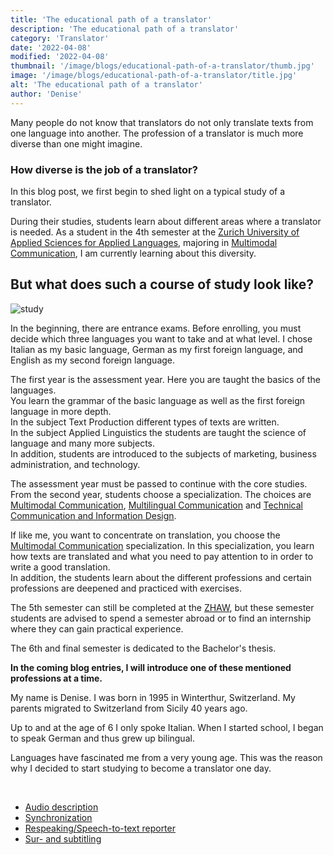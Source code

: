 ```yaml
---
title: 'The educational path of a translator'
description: 'The educational path of a translator'
category: 'Translator'
date: '2022-04-08'
modified: '2022-04-08'
thumbnail: '/image/blogs/educational-path-of-a-translator/thumb.jpg'
image: '/image/blogs/educational-path-of-a-translator/title.jpg'
alt: 'The educational path of a translator'
author: 'Denise'
---
```


Many people do not know that translators do not only translate texts from one language into another.
The profession of a translator is much more diverse than one might imagine.

### How diverse is the job of a translator?

In this blog post, we first begin to shed light on a typical study of a translator.

During their studies, students learn about different areas where a translator is needed. As a student in the 4th semester at the [Zurich University of Applied Sciences for Applied Languages](https://www.zhaw.ch/en/linguistics/study/ba-in-applied-languages/), majoring in [Multimodal Communication](https://www.zhaw.ch/en/linguistics/study/ba-in-applied-languages/specialisations/#c92336), I am currently learning about this diversity.

## But what does such a course of study look like?

![study](/image/blogs/educational-path-of-a-translator/study.jpg)

In the beginning, there are entrance exams. Before enrolling, you must decide which three languages you want to take and at what level. I chose Italian as my basic language, German as my first foreign language, and English as my second foreign language.

The first year is the assessment year. Here you are taught the basics of the languages.<br />You learn the grammar of the basic language as well as the first foreign language in more depth.<br />In the subject Text Production different types of texts are written.<br />In the subject Applied Linguistics the students are taught the science of language and many more subjects.<br />In addition, students are introduced to the subjects of marketing, business administration, and technology.

The assessment year must be passed to continue with the core studies.
From the second year, students choose a specialization.
The choices are [Multimodal Communication](https://www.zhaw.ch/en/linguistics/study/ba-in-applied-languages/specialisations/#c92336), [Multilingual Communication](https://www.zhaw.ch/en/linguistics/study/ba-in-applied-languages/specialisations/#c92335) and [Technical Communication and Information Design](https://www.zhaw.ch/en/linguistics/study/ba-in-applied-languages/specialisations/#c92337).

If like me, you want to concentrate on translation, you choose the [Multimodal Communication](https://www.zhaw.ch/en/linguistics/study/ba-in-applied-languages/specialisations/#c92336) specialization.
In this specialization, you learn how texts are translated and what you need to pay attention to in order to write a good translation.<br/>In addition, the students learn about the different professions and certain professions are deepened and practiced with exercises.

The 5th semester can still be completed at the [ZHAW](https://www.zhaw.ch), but these semester students are advised to spend a semester abroad or to find an internship where they can gain practical experience.

The 6th and final semester is dedicated to the Bachelor's thesis.

**In the coming blog entries, I will introduce one of these mentioned professions at a time.**
<br />

<Hint title="About me" color="orange">
  <p>
    My name is Denise. I was born in 1995 in Winterthur, Switzerland.
    My parents migrated to Switzerland from Sicily 40 years ago.
  </p>
  <p>
    Up to and at the age of 6 I only spoke Italian.
    When I started school, I began to speak German and thus grew up bilingual.
  </p>
  <p>
    Languages have fascinated me from a very young age.
    This was the reason why I decided to start studying to become a translator one day.
  </p>
</Hint>

<br />
<Hint title="Related articles" color="#155c66">
  <ul>
    <li><a href="../audio-description">Audio description</a></li>
    <li><a href="../synchronization">Synchronization</a></li>
    <li><a href="../respeaking">Respeaking/Speech-to-text reporter</a></li>
    <li><a href="../sur-sub-titling">Sur- and subtitling</a></li>
  </ul>
</Hint>
